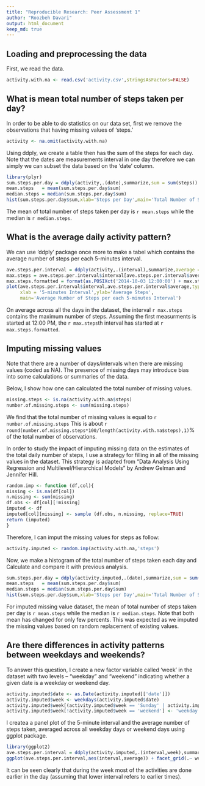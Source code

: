 ```yaml
---
title: "Reproducible Research: Peer Assessment 1"
author: "Roozbeh Davari"
output: html_document
keep_md: true
---
```


## Loading and preprocessing the data

First, we read the data.

```r
activity.with.na <- read.csv('activity.csv',stringsAsFactors=FALSE)
```


## What is mean total number of steps taken per day?

In order to be able to do statistics on our data set, first we remove the observations that having missing values of 'steps.' 

```r
activity <- na.omit(activity.with.na)
```

Using ddply, we create a table then has the sum of the steps for each day. Note that the dates are measurements interval in one day therefore we can simply we can subset the data based on the 'date' column.

```r
library(plyr)
sum.steps.per.day = ddply(activity,.(date),summarize,sum = sum(steps))
mean.steps   = mean(sum.steps.per.day$sum)
median.steps = median(sum.steps.per.day$sum)
hist(sum.steps.per.day$sum,xlab='Steps per Day',main='Total Number of Steps Taken each Day')
```

The mean of total number of steps taken per day is `r mean.steps` while the median is `r median.steps`.

## What is the average daily activity pattern?

We can use 'ddply' package once more to make a tabel which contains the average number of steps per each 5-minutes interval. 

```r
ave.steps.per.interval = ddply(activity,.(interval),summarize,average = mean(steps))
max.steps = ave.steps.per.interval$interval[ave.steps.per.interval$average==max(ave.steps.per.interval$average)]
max.steps.formatted = format(as.POSIXct('2014-10-03 12:00:00') + max.steps*5*60, "%I:%M:%S %p")
plot(ave.steps.per.interval$interval,ave.steps.per.interval$average,type='l',
     xlab = '5-minutes Interval',ylab='Average Steps',
     main='Average Number of Steps per each 5-minutes Interval')
```

On average across all the days in the dataset, the interval `r max.steps` contains the maximum number of steps. Assuming the first measurments is started at 12:00 PM, the `r max.steps`th interval has started at `r max.steps.formatted`.

## Imputing missing values

Note that there are a number of days/intervals when there are missing values (coded as NA). The presence of missing days may introduce bias into some calculations or summaries of the data.

Below, I show how one can calculated the total number of missing values.

```r
missing.steps <- is.na(activity.with.na$steps)
number.of.missing.steps <- sum(missing.steps)
```

We find that the total number of missing values is equal to `r number.of.missing.steps` This is about `r round(number.of.missing.steps*100/length(activity.with.na$steps),1)`% of the total number of observations.

In order to study the impact of imputing missing data on the estimates of the total daily number of steps, I use a strategy for filling in all of the missing values in the dataset. This strategy is adapted from "Data Analysis Using Regression and Multilevel/Hierarchical Models" by Andrew Gelman and Jennifer Hill.

```r
random.imp <- function (df,col){
missing <- is.na(df[col])
n.missing <- sum(missing)
df.obs <- df[col][!missing]
imputed <- df
imputed[col][missing] <- sample (df.obs, n.missing, replace=TRUE)
return (imputed)
}
```


Therefore, I can imput the missing values for steps as follow:

```r
activity.imputed <- random.imp(activity.with.na,'steps')
```


Now, we make a histogram of the total number of steps taken each day and Calculate and compare it with previous analysis.


```r
sum.steps.per.day = ddply(activity.imputed,.(date),summarize,sum = sum(steps))
mean.steps   = mean(sum.steps.per.day$sum)
median.steps = median(sum.steps.per.day$sum)
hist(sum.steps.per.day$sum,xlab='Steps per Day',main='Total Number of Steps Taken each Day (Imputed the Missing Values)')
```

For imputed missing value dataset, the mean of total number of steps taken per day is `r mean.steps` while the median is `r median.steps`. Note that both mean has changed for only few percents. This was expected as we imputed the missing values based on random replacement of existing values. 

## Are there differences in activity patterns between weekdays and weekends?

To answer this question, I create a new factor variable called 'week' in the dataset with two levels – “weekday” and “weekend” indicating whether a given date is a weekday or weekend day.

```r
activity.imputed$date <- as.Date(activity.imputed[['date']])
activity.imputed$week <- weekdays(activity.imputed$date)
activity.imputed$week[(activity.imputed$week == 'Sunday' | activity.imputed$week == 'Saturday')] <- 'weekend'
activity.imputed$week[!activity.imputed$week == 'weekend'] <- 'weekday'
```

I createa a panel plot of the 5-minute interval and the average number of steps taken, averaged across all weekday days or weekend days using ggplot package.

```r
library(ggplot2)
ave.steps.per.interval = ddply(activity.imputed,.(interval,week),summarize,average = mean(steps))
ggplot(ave.steps.per.interval,aes(interval,average)) + facet_grid(.~ week) + geom_line()
```

It can be seen clearly that during the week most of the activities are done earlier in the day (assuming that lower interval refers to earlier times). 